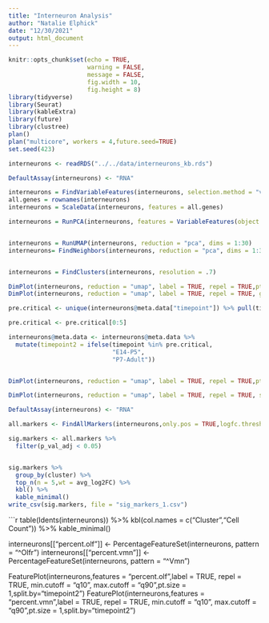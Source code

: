 ---
title: "Interneuron Analysis"
author: "Natalie Elphick"
date: "12/30/2021"
output: html_document
---

```{r setup, include=FALSE}
knitr::opts_chunk$set(echo = TRUE,
                      warning = FALSE,
                      message = FALSE,
                      fig.width = 10,
                      fig.height = 8)
library(tidyverse)
library(Seurat)
library(kableExtra)
library(future)
library(clustree)
plan()
plan("multicore", workers = 4,future.seed=TRUE)
set.seed(423)
```

```{r load}

interneurons <- readRDS("../../data/interneurons_kb.rds")

```


```{r}
DefaultAssay(interneurons) <- "RNA"

interneurons = FindVariableFeatures(interneurons, selection.method = "vst", nfeatures = 10000)
all.genes = rownames(interneurons)
interneurons = ScaleData(interneurons, features = all.genes)

interneurons = RunPCA(interneurons, features = VariableFeatures(object = interneurons))


interneurons = RunUMAP(interneurons, reduction = "pca", dims = 1:30)
interneurons= FindNeighbors(interneurons, reduction = "pca", dims = 1:30)


interneurons = FindClusters(interneurons, resolution = .7)

DimPlot(interneurons, reduction = "umap", label = TRUE, repel = TRUE,pt.size = 1)
DimPlot(interneurons, reduction = "umap", label = TRUE, repel = TRUE, group.by = "timepoint",pt.size = 1)

pre.critical <- unique(interneurons@meta.data["timepoint"]) %>% pull(timepoint) 

pre.critical <- pre.critical[0:5]

interneurons@meta.data <- interneurons@meta.data %>%
  mutate(timepoint2 = ifelse(timepoint %in% pre.critical,
                             "E14-P5",
                             "P7-Adult"))


DimPlot(interneurons, reduction = "umap", label = TRUE, repel = TRUE,pt.size = 1, group.by =  "timepoint2")
```
```{r}
DimPlot(interneurons, reduction = "umap", label = TRUE, repel = TRUE, split.by =  "timepoint2",pt.size = 1)

```

```{r}
DefaultAssay(interneurons) <- "RNA"

all.markers <- FindAllMarkers(interneurons,only.pos = TRUE,logfc.threshold = 0.25)

sig.markers <- all.markers %>%
  filter(p_val_adj < 0.05) 


sig.markers %>% 
  group_by(cluster) %>%
  top_n(n = 5,wt = avg_log2FC) %>% 
  kbl() %>%
  kable_minimal()
write_csv(sig.markers, file = "sig_markers_1.csv")
```

```{r}
table(Idents(interneurons)) %>% kbl(col.names = c("Cluster","Cell Count")) %>% kable_minimal()

interneurons[["percent.olf"]] <- PercentageFeatureSet(interneurons, pattern = "^Olfr")
interneurons[["percent.vmn"]] <- PercentageFeatureSet(interneurons, pattern = "^Vmn")

FeaturePlot(interneurons,features = "percent.olf",label = TRUE, repel = TRUE, min.cutoff = "q10", max.cutoff = "q90",pt.size = 1,split.by="timepoint2")
FeaturePlot(interneurons,features = "percent.vmn",label = TRUE, repel = TRUE, min.cutoff = "q10", max.cutoff = "q90",pt.size = 1,split.by="timepoint2")
